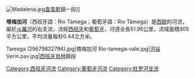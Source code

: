 [[Image:Madalena.jpg|thumb]][[查韋斯_(葡萄牙)|查韋斯]]鎮一段]]

'''塔梅加河'''（西班牙語：Río Támega；葡萄牙語：Rio Tâmega）是[[西歐|西歐]]的河流，屬於[[斗羅河|斗羅河]]的右支流，流經[[西班牙|西班牙]]和[[葡萄牙|葡萄牙]]，河道全長51.95公里，流域面積905平方公里，平均流量每秒0.44立方米。
<gallery>
Tamega (29679822794).jpg|塔梅加河
Rio-tamega-vale.jpg|[[河谷|河谷]]
Verín.pav.jpg|[[西班牙|西班牙]][[貝林_(奧倫塞省)|貝林]]鎮段
</gallery>

{{coord|41.082|N|8.293|W|display=title|source:ptwiki}}

{{Spain-geo-stub}}
{{Portugal-geo-stub}}
[[Category:西班牙河流|Category:西班牙河流]]
[[Category:葡萄牙河流|Category:葡萄牙河流]]
[[Category:杜罗河支流|Category:杜罗河支流]]